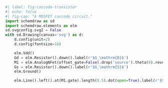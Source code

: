 ```python
#| label: fig-cascode-transistor
#| echo: false
#| fig-cap: "A MOSFET cascode circuit."
import schemdraw as sd
import schemdraw.elements as elm
sd.svgconfig.svg2 = False
with sd.Drawing(canvas='svg') as d:
    d.config(unit=2)
    d.config(fontsize=16)

    elm.Vdd()
    Gd = elm.Resistor().down().label(r'$G_\mathrm{D}$')
    M1 = elm.AnalogNFet(offset_gate=False).drop('source').theta(0).reverse().label('$M_1$', loc='right')
    Gs = elm.Resistor().down().label(r'$G_\mathrm{S}$')
    elm.Ground()

    elm.Line().left().at(M1.gate).length(0.5).dot(open=True).label(r'$V_\mathrm{B}$', loc='left')
```
